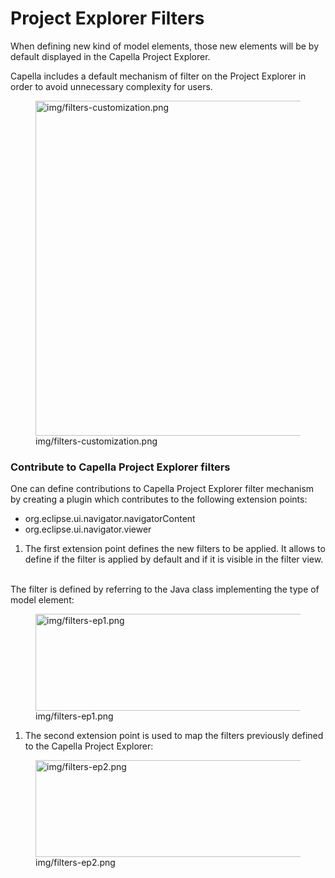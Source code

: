 =Project Explorer Filters=

When defining new kind of model elements, those new elements will be by default displayed in the Capella Project Explorer.

Capella includes a default mechanism of filter on the Project Explorer in order to avoid unnecessary complexity for users.

[[Image:img/filters-customization.png|460x536px]]

===Contribute to Capella Project Explorer filters===

One can define contributions to Capella Project Explorer filter mechanism by creating a plugin which contributes to the following extension points:

*org.eclipse.ui.navigator.navigatorContent
*org.eclipse.ui.navigator.viewer

#The first extension point defines the new filters to be applied. It allows to define if the filter is applied by default and if it is visible in the filter view. 
<br>The filter is defined by referring to the Java class implementing the type of model element:

[[Image:img/filters-ep1.png|1032x155px]]

#The second extension point is used to map the filters previously defined to the Capella Project Explorer:

[[Image:img/filters-ep2.png|1032x155px]]